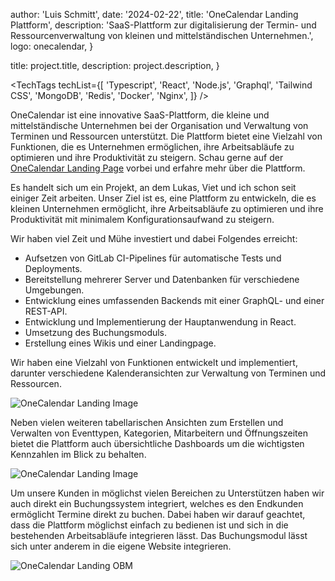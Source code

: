 
  author: 'Luis Schmitt',
  date: '2024-02-22',
  title: 'OneCalendar Landing Plattform',
  description:
    'SaaS-Plattform zur digitalisierung der Termin- und Ressourcenverwaltung von kleinen und mittelständischen Unternehmen.',
  logo: onecalendar,
}

  title: project.title,
  description: project.description,
}


<TechTags
  techList={[
    'Typescript',
    'React',
    'Node.js',
    'Graphql',
    'Tailwind CSS',
    'MongoDB',
    'Redis',
    'Docker',
    'Nginx',
  ]}
/>

OneCalendar ist eine innovative SaaS-Plattform, die kleine und mittelständische Unternehmen bei der Organisation und Verwaltung von Terminen und Ressourcen unterstützt. Die Plattform bietet eine Vielzahl von Funktionen, die es Unternehmen ermöglichen, ihre Arbeitsabläufe zu optimieren und ihre Produktivität zu steigern.
Schau gerne auf der [OneCalendar Landing Page](https://onecalendar.luis-schmitt.com) vorbei und erfahre mehr über die Plattform.

Es handelt sich um ein Projekt, an dem Lukas, Viet und ich schon seit einiger Zeit arbeiten. Unser Ziel ist es, eine Plattform zu entwickeln, die es kleinen Unternehmen ermöglicht, ihre Arbeitsabläufe zu optimieren und ihre Produktivität mit minimalem Konfigurationsaufwand zu steigern.

Wir haben viel Zeit und Mühe investiert und dabei Folgendes erreicht:

- Aufsetzen von GitLab CI-Pipelines für automatische Tests und Deployments.
- Bereitstellung mehrerer Server und Datenbanken für verschiedene Umgebungen.
- Entwicklung eines umfassenden Backends mit einer GraphQL- und einer REST-API.
- Entwicklung und Implementierung der Hauptanwendung in React.
- Umsetzung des Buchungsmoduls.
- Erstellung eines Wikis und einer Landingpage.

Wir haben eine Vielzahl von Funktionen entwickelt und implementiert, darunter verschiedene Kalenderansichten zur Verwaltung von Terminen und Ressourcen.

<Image src={calendarView} alt='OneCalendar Landing Image' />

Neben vielen weiteren tabellarischen Ansichten zum Erstellen und Verwalten von Eventtypen, Kategorien, Mitarbeitern und Öffnungszeiten bietet die Plattform auch übersichtliche Dashboards um die wichtigsten Kennzahlen im Blick zu behalten.

<Image src={dashboardImage} alt='OneCalendar Landing Image' />

Um unsere Kunden in möglichst vielen Bereichen zu Unterstützen haben wir auch direkt ein Buchungssystem integriert, welches es den Endkunden ermöglicht Termine direkt zu buchen. Dabei haben wir darauf geachtet, dass die Plattform möglichst einfach zu bedienen ist und sich in die bestehenden Arbeitsabläufe integrieren lässt.
Das Buchungsmodul lässt sich unter anderem in die eigene Website integrieren.

<Image src={calendarOBM} alt='OneCalendar Landing OBM' />
